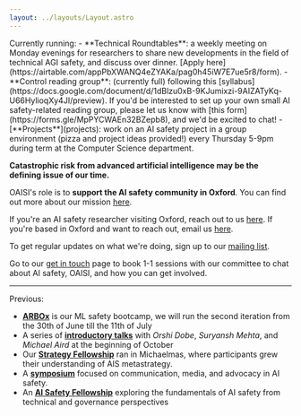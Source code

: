 ```yaml
---
layout: ../layouts/Layout.astro
---
```


<div class='calloutbox'>
Currently running:
- **Technical Roundtables**: a weekly meeting on Monday evenings for researchers to share new developments in the field of technical AGI safety, and discuss over dinner. [Apply here](https://airtable.com/appPbXWANQ4eZYAKa/pag0h45iW7E7ue5r8/form).
- **Control reading group**: (currently full) following this [syllabus](https://docs.google.com/document/d/1dBlzu0xB-9KJumixzi-9AIZATyKq-U66HylioqXy4JI/preview). If you'd be interested to set up your own small AI safety-related reading group, please let us know with [this form](https://forms.gle/MpPYCWAEn32BZepb8), and we'd be excited to chat!
- [**Projects**](projects): work on an AI safety project in a group environment (pizza and project ideas provided!) every Thursday 5-9pm during term at the Computer Science department.

</div>

**Catastrophic risk from advanced artificial intelligence may be the defining
issue of our time.**

OAISI's role is to **support the AI safety community in Oxford**. You can find
out more about our mission [here](about).

If you're an AI safety researcher visiting Oxford, reach out to us
[here](mailto:rohan@oaisi.org). If you're based in Oxford and want to
reach out, email us [here](mailto:rohan@oaisi.org).

To get regular updates on what we're doing, sign up to our
[mailing list](http://eepurl.com/i1scNU).

Go to our [get in touch](getintouch) page to book 1-1 sessions with our
committee to chat about AI safety, OAISI, and how you can get involved.

<hr/>

Previous:

- [**ARBOx**](arbox) is our ML safety bootcamp, we will run the second iteration from the 30th of June till the 11th of July
- A series of [**introductory talks**](introtalks) with _Orshi Dobe_, _Suryansh Mehta_, and _Michael Aird_ at the beginning of October
- Our [**Strategy Fellowship**](strategy) ran in Michaelmas, where participants grew their understanding of AIS metastrategy.
- A [**symposium**](narratingaifutures) focused on communication, media, and advocacy in AI safety.
- An [**AI Safety Fellowship**](aisafetyfellowship) exploring the fundamentals of AI safety from technical and governance perspectives
